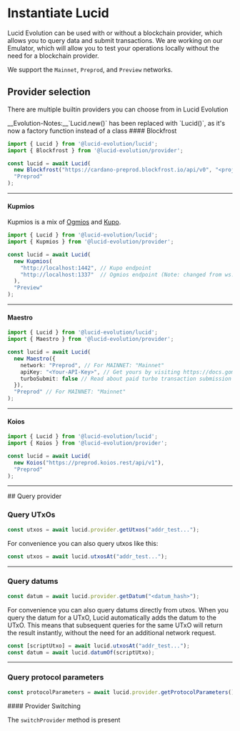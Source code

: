 
# Instantiate Lucid

Lucid Evolution can be used with or without a blockchain provider, which allows you to query data and submit transactions.
We are working on our Emulator, which will allow you to test your operations locally without the need for a blockchain provider.

We support the `Mainnet`, `Preprod`, and `Preview` networks. 


## Provider selection

There are multiple builtin providers you can choose from in Lucid Evolution

<Callout type="info" emoji="ℹ️">
__Evolution-Notes:__`Lucid.new()` has been replaced with `Lucid()`, as it's now a factory function instead of a class
</Callout>

<Steps>
#### Blockfrost

```typescript
import { Lucid } from '@lucid-evolution/lucid';
import { Blockfrost } from '@lucid-evolution/provider';

const lucid = await Lucid(
  new Blockfrost("https://cardano-preprod.blockfrost.io/api/v0", "<projectId>"),
  "Preprod"
);
```
---

#### Kupmios

Kupmios is a mix of [Ogmios](https://ogmios.dev/) and
[Kupo](https://cardanosolutions.github.io/kupo/).

```typescript
import { Lucid } from '@lucid-evolution/lucid';
import { Kupmios } from '@lucid-evolution/provider';

const lucid = await Lucid(
  new Kupmios(
    "http://localhost:1442", // Kupo endpoint
    "http://localhost:1337"  // Ogmios endpoint (Note: changed from ws:// to http:// in a release 1 month ago)
  ),
  "Preview"
);
```

---

#### Maestro

```typescript
import { Lucid } from '@lucid-evolution/lucid';
import { Maestro } from '@lucid-evolution/provider';

const lucid = await Lucid(
  new Maestro({
    network: "Preprod", // For MAINNET: "Mainnet"
    apiKey: "<Your-API-Key>", // Get yours by visiting https://docs.gomaestro.org/docs/Getting-started/Sign-up-login
    turboSubmit: false // Read about paid turbo transaction submission feature at https://docs.gomaestro.org/docs/Dapp%20Platform/Turbo%20Transaction
  }),
  "Preprod" // For MAINNET: "Mainnet"
);
```

---

#### Koios

```typescript
import { Lucid } from '@lucid-evolution/lucid';
import { Koios } from '@lucid-evolution/provider';

const lucid = await Lucid(
  new Koios("https://preprod.koios.rest/api/v1"),
  "Preprod"
);
```
</Steps>

---

<Steps>
## Query provider

### Query UTxOs

```typescript
const utxos = await lucid.provider.getUtxos("addr_test...");
```

For convenience you can also query utxos like this:

```typescript
const utxos = await lucid.utxosAt("addr_test...");
```

---

### Query datums

```typescript
const datum = await lucid.provider.getDatum("<datum_hash>");
```
<Callout>
For convenience you can also query datums directly from utxos. When you query
the datum for a UTxO, Lucid automatically adds the datum to the UTxO. This means
that subsequent queries for the same UTxO will return the result instantly,
without the need for an additional network request.
</Callout>

```typescript
const [scriptUtxo] = await lucid.utxosAt("addr_test...");
const datum = await lucid.datumOf(scriptUtxo);
```

---

### Query protocol parameters

```typescript
const protocolParameters = await lucid.provider.getProtocolParameters();
```

</Steps>
#### Provider Switching

The `switchProvider` method is present